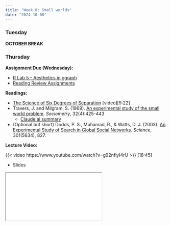 ```yaml
---
title: "Week 8: Small worlds"
date: "2024-10-08"
---
```


### Tuesday

**OCTOBER BREAK**

### Thursday

**Assignment Due (Wednesday):**

* [R Lab 5 - Aesthetics in ggraph](/assignments/r_lab_5_%E2%80%93_aesthetics_in_ggraph.qmd)
* [Reading Review Assignments](/syllabus/syllabus.qmd#reading-review-assignments)

**Readings:** 

* [The Science of Six Degrees of Separation](https://www.youtube.com/watch?v=TcxZSmzPw8k) [video][9:22]
* Travers, J. and Milgram, S. (1969). [An experimental study of the small world problem](https://www-jstor-org.ezproxy.lib.purdue.edu/stable/2786545). *Sociometry*, 32(4):425-443
  * [Claude.ai summary](./pages/Travers-summary.qmd)
* (Optional but short) Dodds, P. S., Muhamad, R., & Watts, D. J. (2003). [An Experimental Study of Search in Global Social Networks](https://science-sciencemag-org.ezproxy.lib.purdue.edu/content/301/5634/827). *Science*, 301(5634), 827.

**Lecture Video:**

{{< video https://www.youtube.com/watch?v=g92nfiyI4rU >}} [18:45]

* Slides

<iframe class='slide-deck' src="/lectures/content_lectures/small_worlds.html"></iframe>

